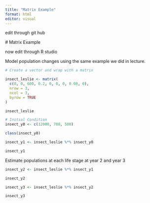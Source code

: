```yaml
---
title: "Matrix Example"
format: html
editor: visual
---
```


edit through git hub

\# Matrix Example

now edit through R studio

Model population changes using the same example we did in lecture.

```r
# Create a vector and wrap with a matrix

insect_leslie <- matrix(
  c(0, 0, 600, 0.2, 0, 0, 0, 0.08, 0),
  nrow = 3,
  ncol = 3,
  byrow = TRUE
)

insect_leslie
```

```r
# Initial Condition
insect_y0 <- c(12000, 700, 500)

class(insect_y0)
```

```r
insect_y1 <- insect_leslie %*% insect_y0

insect_y1
```

Estimate populations at each life stage at year 2 and year 3

```r
insect_y2 <- insect_leslie %*% insect_y1

insect_y2

insect_y3 <- insect_leslie %*% insect_y2

insect_y3
```
